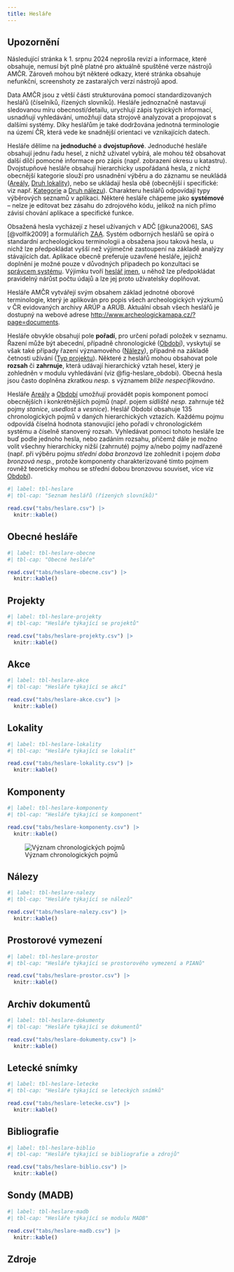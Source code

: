 ```yaml
---
title: Hesláře
---
```


::: {.callout-important}

## Upozornění

Následující stránka k 1. srpnu 2024 neprošla revizí a informace, které obsahuje, nemusí být plně platné pro aktuálně spuštěné verze nástrojů AMČR.
Zároveň mohou být některé odkazy, které stránka obsahuje nefunkční, screenshoty ze zastaralých verzí nástrojů apod.  

:::

Data AMČR jsou z větší části strukturována pomocí standardizovaných heslářů (číselníků, řízených slovníků). 
Hesláře jednoznačně nastavují sledovanou míru obecnosti/detailu, urychlují zápis typických informací, usnadňují vyhledávání, umožňují data strojově analyzovat a propojovat s dalšími systémy. 
Díky heslářům je také dodržována jednotná terminologie na území ČR, která vede ke snadnější orientaci ve vznikajících datech.

Hesláře dělíme na **jednoduché** a **dvojstupňové**. 
Jednoduché hesláře obsahují jednu řadu hesel, z nichž uživatel vybírá, ale mohou též obsahovat další dílčí pomocné informace pro zápis (např. zobrazení okresu u katastru). 
Dvojstupňové hesláře obsahují hierarchicky uspořádaná hesla, z nichž obecnější kategorie slouží pro usnadnění výběru a do záznamu se neukládá ([Areály](heslare.qmd#komponenty), [Druh lokality](heslare.qmd#lokality)), nebo se ukládají hesla obě (obecnější i specifické: viz např. [Kategorie](heslare.qmd#nálezy) a [Druh nálezu](heslare.qmd#nálezy)). 
Charakteru heslářů odpovídají typy výběrových seznamů v aplikaci. 
Některé hesláře chápeme jako **systémové** -- nelze je editovat bez zásahu do zdrojového kódu, jelikož na nich přímo závisí chování aplikace a specifické funkce.

Obsažená hesla vycházejí z hesel užívaných v ADČ [@kuna2006], SAS [@volfik2009] a formulářích [ZAA](/slovnik/index.qmd#zpráva-o-archeologické-akci-zaa). 
Systém odborných heslářů se opírá o standardní archeologickou terminologii a obsažena jsou taková hesla, u nichž lze předpokládat vyšší než výjimečné zastoupení na základě analýzy stávajících dat. 
Aplikace obecně preferuje uzavřené hesláře, jejichž doplnění je možné pouze v důvodných případech po konzultaci se [správcem systému](/slovnik/index.qmd#správce-systému). 
Výjimku tvoří [heslář jmen](heslare.qmd#obecné-hesláře), u něhož lze předpokládat pravidelný nárůst počtu údajů a lze jej proto uživatelsky doplňovat.

Hesláře AMČR vytvářejí svým obsahem základ jednotné oborové terminologie, který je aplikován pro popis všech archeologických výzkumů v ČR evidovaných archivy ARÚP a ARÚB. 
Aktuální obsah všech heslářů je dostupný na webové adrese [http://www.archeologickamapa.cz/?page=documents](http://www.archeologickamapa.cz/?page=documents){.external}.

Hesláře obvykle obsahují pole **pořadí**, pro určení pořadí položek v seznamu. 
Řazení může být abecední, případně chronologické ([Období](heslare.qmd#komponenty)), vyskytují se však také případy řazení významového ([Nálezy](heslare.qmd#nálezy)), případně na základě četnosti užívání ([Typ projektu](heslare.qmd#projekty)). 
Některé z heslářů mohou obsahovat pole **rozsah** či **zahrnuje**, která udávají hierarchický vztah hesel, který je zohledněn v modulu vyhledávání (viz @fig-heslare_obdobi).
Obecná hesla jsou často doplněna zkratkou *nesp.* s významem *blíže nespecifikováno*.

Hesláře [Areály](heslare.qmd#komponenty) a [Období](heslare.qmd#komponenty) umožňují provádět popis komponent pomocí obecnějších i konkrétnějších pojmů (např. pojem *sídliště nesp.* zahrnuje též pojmy *stanice*, *usedlost* a *vesnice*). 
Heslář Období obsahuje 135 chronologických pojmů v daných hierarchických vztazích. 
Každému pojmu odpovídá číselná hodnota stanovující jeho pořadí v chronologickém systému a číselně stanovený rozsah. 
Vyhledávat pomocí tohoto hesláře lze buď podle jednoho hesla, nebo zadáním rozsahu, přičemž dále je možno volit všechny hierarchicky nižší (zahrnuté) pojmy a/nebo pojmy nadřazené (např. při výběru pojmu *střední doba bronzová* lze zohlednit i pojem *doba bronzová nesp.*, protože komponenty charakterizované tímto pojmem rovněž teoreticky mohou se střední dobou bronzovou souviset, více viz [Období](heslare.qmd#komponenty)).

::: {.column-page-right}
```r
#| label: tbl-heslare
#| tbl-cap: "Seznam heslářů (řízených slovníků)"

read.csv("tabs/heslare.csv") |>
  knitr::kable()
```
:::

## Obecné hesláře

```r
#| label: tbl-heslare-obecne
#| tbl-cap: "Obecné hesláře"

read.csv("tabs/heslare-obecne.csv") |>
  knitr::kable()
```

## Projekty

```r
#| label: tbl-heslare-projekty
#| tbl-cap: "Hesláře týkající se projektů"

read.csv("tabs/heslare-projekty.csv") |>
  knitr::kable()
```

## Akce

```r
#| label: tbl-heslare-akce
#| tbl-cap: "Hesláře týkající se akcí"

read.csv("tabs/heslare-akce.csv") |>
  knitr::kable()
```

## Lokality

```r
#| label: tbl-heslare-lokality
#| tbl-cap: "Hesláře týkající se lokalit"

read.csv("tabs/heslare-lokality.csv") |>
  knitr::kable()
```

## Komponenty

```r
#| label: tbl-heslare-komponenty
#| tbl-cap: "Hesláře týkající se komponent"

read.csv("tabs/heslare-komponenty.csv") |>
  knitr::kable()
```

![Význam chronologických pojmů](figs/heslare_obdobi.png){#fig-heslare_obdobi}

## Nálezy

```r
#| label: tbl-heslare-nalezy
#| tbl-cap: "Hesláře týkající se nálezů"

read.csv("tabs/heslare-nalezy.csv") |>
  knitr::kable()
```

## Prostorové vymezení

```r
#| label: tbl-heslare-prostor
#| tbl-cap: "Hesláře týkající se prostorového vymezení a PIANů"

read.csv("tabs/heslare-prostor.csv") |>
  knitr::kable()
```

## Archiv dokumentů

```r
#| label: tbl-heslare-dokumenty
#| tbl-cap: "Hesláře týkající se dokumentů"

read.csv("tabs/heslare-dokumenty.csv") |>
  knitr::kable()
```

## Letecké snímky

```r
#| label: tbl-heslare-letecke
#| tbl-cap: "Hesláře týkající se leteckých snímků"

read.csv("tabs/heslare-letecke.csv") |>
  knitr::kable()
```

## Bibliografie

```r
#| label: tbl-heslare-biblio
#| tbl-cap: "Hesláře týkající se bibliografie a zdrojů"

read.csv("tabs/heslare-biblio.csv") |>
  knitr::kable()
```

## Sondy (MADB)

```r
#| label: tbl-heslare-madb
#| tbl-cap: "Hesláře týkající se modulu MADB"

read.csv("tabs/heslare-madb.csv") |>
  knitr::kable()
```


## Zdroje

::: {#refs}
:::
